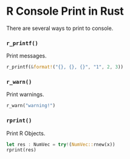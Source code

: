 # R Console Print in Rust

There are several ways to print to console.

### `r_printf()`

Print messages.

```rust
r_printf(&format!("{}, {}, {}", "1", 2, 3))
```


### `r_warn()`

Print warnings.

```rust
r_warn("warning!")
```


### `rprint()` 

Print R Objects.

```rust
let res : NumVec = try!(NumVec::rnew(x))
rprint(res)
```
